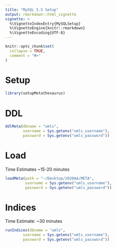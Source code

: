 ```yaml
---
title: "MySQL 5.5 Setup"
output: rmarkdown::html_vignette
vignette: >
  %\VignetteIndexEntry{MySQLSetup}
  %\VignetteEngine{knitr::rmarkdown}
  %\VignetteEncoding{UTF-8}
---
```


```r
knitr::opts_chunk$set(
  collapse = TRUE,
  comment = "#>"
)
```

# Setup  
```r
library(setupMetathesaurus)
```

# DDL  

```r
ddlMeta(dbname = "umls",
        username = Sys.getenv("umls_username"),
        password = Sys.getenv("umls_password"))
```

# Load 
Time Estimates ~15-20 minutes  

```r
loadMeta(path = "~/Desktop/2020AA/META",
         username = Sys.getenv("umls_username"),
         password = Sys.getenv("umls_password"))
```

# Indices 
Time Estimate: ~30 minutes  
```r
runIndices(dbname = "umls",
        username = Sys.getenv("umls_username"),
        password = Sys.getenv("umls_password"))
```


